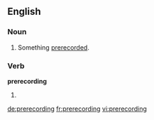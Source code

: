 ==English==

===Noun===
{{en-noun}}

# Something [[prerecord]]ed.

===Verb===
'''prerecording'''

# {{present participle of|[[prerecord]]}}

[[de:prerecording]]
[[fr:prerecording]]
[[vi:prerecording]]